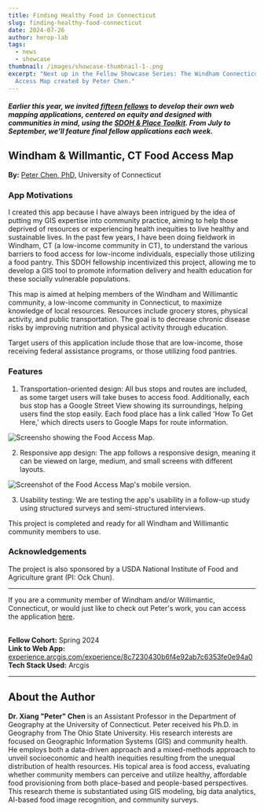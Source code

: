 ```yaml
---
title: Finding Healthy Food in Connecticut
slug: finding-healthy-food-connecticut
date: 2024-07-26
author: herop-lab
tags:
  - news
  - showcase
thumbnail: /images/showcase-thumbnail-1-.png
excerpt: "Next up in the Fellow Showcase Series: The Windham Connecticut, Food
  Access Map created by Peter Chen."
---
```

##### *Earlier this year, we invited [fifteen fellows](https://sdohplace.org/fellows) to develop their own web mapping applications, centered on equity and designed with communities in mind, using the [SDOH & Place Toolkit](https://toolkit.sdohplace.org/). From July to September, we'll feature final fellow applications each week.*

## Windham & Willmantic, CT Food Access Map

**By:** [Peter Chen, PhD,](https://www.linkedin.com/in/xiang-%E2%80%9Cpeter%E2%80%9D-chen-0429ab19/) University of Connecticut

### App Motivations

I created this app because I have always been intrigued by the idea of putting my GIS expertise into community practice, aiming to help those deprived of resources or experiencing health inequities to live healthy and sustainable lives. In the past few years, I have been doing fieldwork in Windham, CT (a low-income community in CT), to understand the various barriers to food access for low-income individuals, especially those utilizing a food pantry. This SDOH fellowship incentivized this project, allowing me to develop a GIS tool to promote information delivery and health education for these socially vulnerable populations.

This map is aimed at helping members of the Windham and Willimantic community, a low-income community in Connecticut, to maximize knowledge of local resources. Resources include grocery stores, physical activity, and public transportation. The goal is to decrease chronic disease risks by improving nutrition and physical activity through education.

Target users of this application include those that are low-income, those receiving federal assistance programs, or those utilizing food pantries.

### Features

1. Transportation-oriented design: All bus stops and routes are included, as some target users will take buses to access food. Additionally, each bus stop has a Google Street View showing its surroundings, helping users find the stop easily. Each food place has a link called 'How To Get Here,' which directs users to Google Maps for route information. 

![Screensho showing the Food Access Map.](/images/picture1-peter-chen-peter-.png)

2. Responsive app design: The app follows a responsive design, meaning it can be viewed on large, medium, and small screens with different layouts. 

![Screenshot of the Food Access Map's mobile version.](/images/picture3-peter-chen-peter-.jpg)

3. Usability testing: We are testing the app's usability in a follow-up study using structured surveys and semi-structured interviews.

This project is completed and ready for all Windham and Willimantic community members to use. 

### Acknowledgements

The project is also sponsored by a USDA National Institute of Food and Agriculture grant (PI: Ock Chun).

- - -

If you are a community member of Windham and/or Willimantic, Connecticut, or would just like to check out Peter's work, you can access the application [here](https://urldefense.com/v3/__https://experience.arcgis.com/experience/8c7230430b6f4e92ab7c6353fe0e94a0__;!!DZ3fjg!7J-i4puSvbKbsrhiqsiMqXFHlzDTbPnSgOx0oOBcv4xdpRRQYqWD05po3bntdNRjFUEElRnWbo096dpzlLI63d1C$).

\
**Fellow Cohort:** Spring 2024 \
**Link to Web App:** [experience.arcgis.com/experience/8c7230430b6f4e92ab7c6353fe0e94a0](https://experience.arcgis.com/experience/8c7230430b6f4e92ab7c6353fe0e94a0)[](https://akryston.shinyapps.io/final_map/)\
**Tech Stack Used:** Arcgis

- - -

## About the Author

**Dr. Xiang "Peter" Chen** is an Assistant Professor in the Department of Geography at the University of Connecticut. Peter received his Ph.D. in Geography from The Ohio State University. His research interests are focused on Geographic Information Systems (GIS) and community health. He employs both a data-driven approach and a mixed-methods approach to unveil socioeconomic and health inequities resulting from the unequal distribution of health resources. His topical area is food access, evaluating whether community members can perceive and utilize healthy, affordable food provisioning from both place-based and people-based perspectives. This research theme is substantiated using GIS modeling, big data analytics, AI-based food image recognition, and community surveys.
